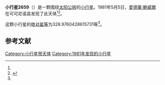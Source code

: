 {{Infobox planet
| bgcolour = #FFFFC0
| name = 2659 Millis
| symbol = 
| image = 
| caption = 
| discovery = yes
| discovery_ref = 
| discoverer = [[愛德華·鮑威爾|愛德華·鮑威爾]]
| discovery_site = [[可可尼诺县|可可尼诺县]] 
| discovered = 1981年5月5日
| designations = yes
| mp_name = 
| named_after = 
| alt_names = 1981 JX/ 1958 DX / 1972 TP2 / 1978 UK2 / 1978 WX14
| mp_category = [[主带小行星|主带小行星]]
| orbit_ref = <ref name="a">[http://ssd.jpl.nasa.gov/sbdb.cgi?sstr=2659 2659 Millis] {{Wayback|url=http://ssd.jpl.nasa.gov/sbdb.cgi?sstr=2659 |date=20200820012147 }}，小行星數據庫瀏覽器（JPL Small-Body Database Browser）－[[美国国家航空航天局|美国国家航空航天局]]喷气推进实验室</ref>
| epoch = 2456400.5 (2013年4月18日更新)
| aphelion = {{convert|3.453808660583894|AU|km|3|abbr=on|lk=out}}
| perihelion = {{convert|2.800163751722234|AU|km|3|abbr=on}}
| semimajor = {{convert|3.126986206153064|AU|km|3|abbr=on}}
| eccentricity = 0.104516756
| period = 2019.70237 [[日|日]]<br />5.53[[儒略年|儒略年]]
| avg_speed = 
| inclination = 1.320954818217843
| asc_node = 157.2416628105394
| mean_anomaly = 
| arg_peri = 328.9760428615731
| satellites = 
| physical_characteristics = yes
| dimensions = 
| mass = 
| density = 
| surface_grav = 
| escape_velocity = 
| sidereal_day = 
| axial_tilt = 
| pole_ecliptic_lat = 
| pole_ecliptic_lon = 
| albedo = 
| temperatures= 
| temp_name1 = 
| mean_temp_1 = 
| max_temp_1 = 
| temp_name2 = 
| max_temp_2 = 
| spectral_type = 
| abs_magnitude = 328.9760428615731
}}

'''小行星2659'''（{{lang-en|2659 Millis}}）是一颗围绕[[太阳|太阳]][[公转|公转]]的[[小行星|小行星]]。1981年5月5日，[[愛德華·鮑威爾|愛德華·鮑威爾]]在可可尼诺县发现了此天体<ref name="a" /><ref>{{cite news|title=小行星列表|url=http://cfa-www.harvard.edu/iau/lists/NumberedMPs.txt|accessdate=2013-07-08|newspaper=哈佛大学|archive-date=2008-05-17|archive-url=https://web.archive.org/web/20080517010638/http://cfa-www.harvard.edu/iau/lists/NumberedMPs.txt|dead-url=no}}</ref>。

这颗小行星的[[绝对星等|绝对星等]]为328.9760428615731等<ref name="a" />。

==参考文献==
{{reflist}}
{{Minor Planet Number|[[小行星2658|小行星2658]]|[[小行星2660|小行星2660]]}}

{{小天体}}

[[Category:小行星带天体|Category:小行星带天体]]
[[Category:1981年发现的小行星|Category:1981年发现的小行星]]

{{asteroid-stub}}